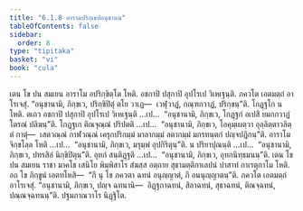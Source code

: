 ```yaml
---
title: "6.1.8 อารามปริกฺเขปอนุชานน"
tableOfContents: false
sidebar:
  order: 8
type: "tipitaka"
basket: "vi"
book: "cula"
---
```



<DynamicBreadcrumb />

<Division number="303" book="cula">

<Paragraph number="1305" book="cula">
เตน โข ปน สมเยน อาราโม อปริกฺขิตฺโต โหติ. อชกาปิ ปสุกาปิ อุปโรเป วิเหเฐนฺติ. ภควโต เอตมตฺถํ อาโรเจสุํ. “อนุชานามิ, ภิกฺขเว, ปริกฺขิปิตุํ ตโย วาเฏ—  เวฬุวาฏํ, กณฺฑกวาฏํ, ปริกฺขนฺ”ติ. โกฏฺฐโก น โหติ. ตเถว อชกาปิ ปสุกาปิ อุปโรเป วิเหเฐนฺติ …เป…  “อนุชานามิ, ภิกฺขเว, โกฏฺฐกํ อเปสึ ยมกกวาฏํ โตรณํ ปลิฆนฺ”ติ. โกฏฺฐเก ติณจุณฺณํ ปริปตติ …เป…  “อนุชานามิ, ภิกฺขเว, โอคุมฺเผตฺวา อุลฺลิตฺตาวลิตฺตํ กาตุํ—  เสตวณฺณํ กาฬวณฺณํ เครุกปริกมฺมํ มาลากมฺมํ ลตากมฺมํ มกรทนฺตกํ ปญฺจปฏิกนฺ”ติ. อาราโม จิกฺขโลฺล โหติ …เป…  “อนุชานามิ, ภิกฺขเว, มรุมฺพํ อุปกิริตุนฺ”ติ. น ปริยาปุณนฺติ …เป…  “อนุชานามิ, ภิกฺขเว, ปทรสิลํ นิกฺขิปิตุนฺ”ติ. อุทกํ สนฺติฏฺฐติ …เป…  “อนุชานามิ, ภิกฺขเว, อุทกนิทฺธมนนฺ”ติ.
</Paragraph>

<Paragraph number="1306" book="cula">
เตน โข ปน สมเยน ราชา มาคโธ เสนิโย พิมฺพิสาโร สํฆสฺส อตฺถาย สุธามตฺติกาเลปนํ ปาสาทํ กาเรตุกาโม โหติ. อถ โข ภิกฺขูนํ เอตทโหสิ—  “กึ นุ โข ภควตา ฉทนํ อนุญฺญาตํ, กึ อนนุญฺญาตนฺ”ติ. ภควโต เอตมตฺถํ อาโรเจสุํ. “อนุชานามิ, ภิกฺขเว, ปญฺจ ฉทนานิ—  อิฏฺฐกาฉทนํ, สิลาฉทนํ, สุธาฉทนํ, ติณจฺฉทนํ, ปณฺณจฺฉทนนฺ”ติ.

</Paragraph>
</Division>

<Paragraph number="1307" type="center" book="cula">
ปฐมภาณวาโร นิฏฺฐิโต.
</Paragraph>